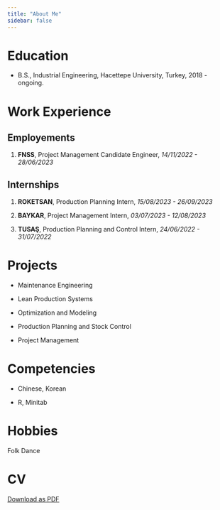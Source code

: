 ```yaml
---
title: "About Me" 
sidebar: false 
---
```


# Education

-   B.S., Industrial Engineering, Hacettepe University, Turkey, 2018 - ongoing.

# Work Experience

## Employements

1.  **FNSS**, Project Management Candidate Engineer, *14/11/2022 - 28/06/2023*

## Internships

1.  **ROKETSAN**, Production Planning Intern, *15/08/2023 - 26/09/2023*

2.  **BAYKAR**, Project Management Intern, *03/07/2023 - 12/08/2023*

3.  **TUSAŞ**, Production Planning and Control Intern, *24/06/2022 - 31/07/2022*

# Projects

-   Maintenance Engineering

-   Lean Production Systems

-   Optimization and Modeling

-   Production Planning and Stock Control

-   Project Management

# Competencies

-   Chinese, Korean

-   R, Minitab

# Hobbies

Folk Dance

# CV

[Download as PDF](https://drive.google.com/file/d/14_wuH7wGMPNrsUtzpKIuukW_koqkPcQ5/view?usp=drive_link)
